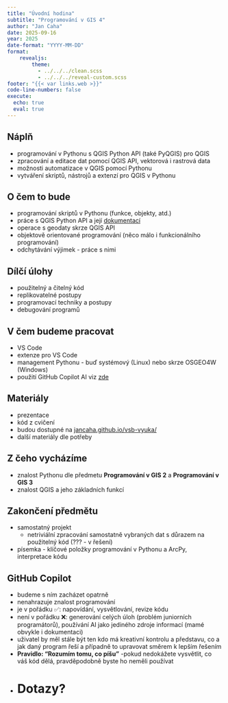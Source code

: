 ```yaml
---
title: "Úvodní hodina"
subtitle: "Programování v GIS 4"
author: "Jan Caha"
date: 2025-09-16
year: 2025
date-format: "YYYY-MM-DD"
format: 
    revealjs:
        theme: 
          - ../../../clean.scss 
          - ../../../reveal-custom.scss
footer: "{{< var links.web >}}"
code-line-numbers: false
execute:
  echo: true
  eval: true
---
```


## Náplň

- programování v [Pythonu]{.software} s [QGIS Python API]{.software} (také [PyQGIS]{.software}) pro [QGIS]{.software}
- zpracování a editace dat pomocí [QGIS API]{.software}, vektorová i rastrová data
- možnosti automatizace v [QGIS]{.software} pomocí [Pythonu]{.software}
- vytváření skriptů, nástrojů a extenzí pro [QGIS]{.software} v [Pythonu]{.software}

## O čem to bude

- programování skriptů v Pythonu (funkce, objekty, atd.)
- práce s [QGIS Python API]{.software} a její [dokumentací](https://qgis.org/pyqgis/master/)
- operace s geodaty skrze [QGIS API]{.software}
- objektově orientované programování (něco málo i funkcionálního programování)
- odchytávání výjimek - práce s nimi
  
## Dílčí úlohy

- použitelný a čitelný kód
- replikovatelné postupy
- programovací techniky a postupy
- debugování programů

## V čem budeme pracovat

- [VS Code]{.software}
- extenze pro [VS Code]{.software}
- management Pythonu - buď systémový (Linux) nebo skrze OSGEO4W (Windows)
- použití [GitHub Copilot AI]{.tool} viz [zde](../../../tools/github-copilot.qmd)

## Materiály

- prezentace
- kód z cvičení
- budou dostupné na [jancaha.github.io/vsb-vyuka/](jancaha.github.io/vsb-vyuka/)
- další materiály dle potřeby

## Z čeho vycházíme

- znalost Pythonu dle předmetu **Programování v GIS 2** a **Programování v GIS 3**
- znalost [QGIS]{.software} a jeho základních funkcí

## Zakončení předmětu

- samostatný projekt
  - netriviální zpracování samostatně vybraných dat s důrazem na použitelný kód (??? - v řešení)
- písemka - klíčové položky programování v Pythonu a [ArcPy]{.software}, interpretace kódu
 
## GitHub Copilot

- budeme s ním zacházet opatrně
- nenahrazuje znalost programování
- je v pořádku ✅: napovídání, vysvětlování, revize kódu  
- není v pořádku ❌: generování celých úloh (problém juniorních programátorů), používání AI jako jediného zdroje informací (mamé obvykle i dokumentaci) 
- uživatel by měl stále být ten kdo má kreativní kontrolu a představu, co a jak daný program řeší a případně to upravovat směrem k lepším řešením
- **Pravidlo: "Rozumím tomu, co píšu"**  -pokud nedokážete vysvětlit, co váš kód dělá, pravděpodobně byste ho neměli používat
- 
# Dotazy?{.center}